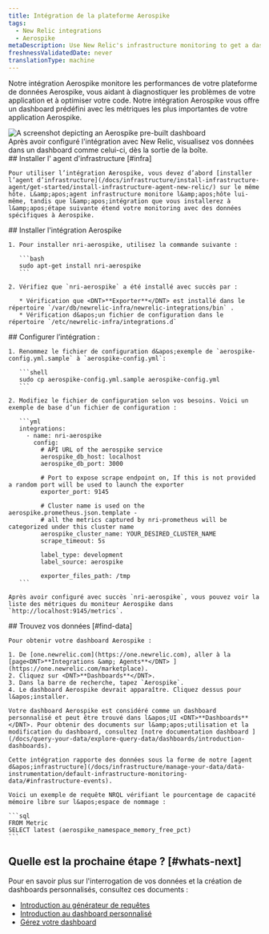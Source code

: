 ```yaml
---
title: Intégration de la plateforme Aerospike
tags:
  - New Relic integrations
  - Aerospike
metaDescription: Use New Relic's infrastructure monitoring to get a dashboard with metrics from your Aerospike platform.
freshnessValidatedDate: never
translationType: machine
---
```


Notre intégration Aerospike monitore les performances de votre plateforme de données Aerospike, vous aidant à diagnostiquer les problèmes de votre application et à optimiser votre code. Notre intégration Aerospike vous offre un dashboard prédéfini avec les métriques les plus importantes de votre application Aerospike.

<img title="aerospike dashboard" alt="A screenshot depicting an Aerospike pre-built dashboard" src="/images/infrastructure_screenshot-full_aerospike-dashboard.webp" />

<figcaption>
  Après avoir configuré l&apos;intégration avec New Relic, visualisez vos données dans un dashboard comme celui-ci, dès la sortie de la boîte.
</figcaption>

<Steps>
  <Step>
    ## Installer l&apos; agent d&apos;infrastructure [#infra]

    Pour utiliser l’intégration Aerospike, vous devez d’abord [installer l’agent d’infrastructure](/docs/infrastructure/install-infrastructure-agent/get-started/install-infrastructure-agent-new-relic/) sur le même hôte. L&amp;apos;agent infrastructure monitore l&amp;apos;hôte lui-même, tandis que l&amp;apos;intégration que vous installerez à l&amp;apos;étape suivante étend votre monitoring avec des données spécifiques à Aerospike.
  </Step>

  <Step>
    ## Installer l&apos;intégration Aerospike

    1. Pour installer nri-aerospike, utilisez la commande suivante :

       ```bash
       sudo apt-get install nri-aerospike
       ```

    2. Vérifiez que `nri-aerospike` a été installé avec succès par :

       * Vérification que <DNT>**Exporter**</DNT> est installé dans le répertoire `/var/db/newrelic-infra/newrelic-integrations/bin` .
       * Vérification d&apos;un fichier de configuration dans le répertoire `/etc/newrelic-infra/integrations.d`
  </Step>

  <Step>
    ## Configurer l’intégration :

    1. Renommez le fichier de configuration d&apos;exemple de `aerospike-config.yml.sample` à `aerospike-config.yml`:

       ```shell
       sudo cp aerospike-config.yml.sample aerospike-config.yml
       ```

    2. Modifiez le fichier de configuration selon vos besoins. Voici un exemple de base d’un fichier de configuration :

       ```yml
       integrations:
         - name: nri-aerospike
           config:
             # API URL of the aerospike service
             aerospike_db_host: localhost
             aerospike_db_port: 3000

             # Port to expose scrape endpoint on, If this is not provided a random port will be used to launch the exporter
             exporter_port: 9145

             # Cluster name is used on the aerospike.prometheus.json.template - 
             # all the metrics captured by nri-prometheus will be categorized under this cluster name
             aerospike_cluster_name: YOUR_DESIRED_CLUSTER_NAME
             scrape_timeout: 5s

             label_type: development
             label_source: aerospike

             exporter_files_path: /tmp
       ```

    Après avoir configuré avec succès `nri-aerospike`, vous pouvez voir la liste des métriques du moniteur Aerospike dans `http://localhost:9145/metrics`.
  </Step>

  <Step>
    ## Trouvez vos données [#find-data]

    Pour obtenir votre dashboard Aerospike :

    1. De [one.newrelic.com](https://one.newrelic.com), aller à la [page<DNT>**Integrations &amp; Agents**</DNT> ](https://one.newrelic.com/marketplace).
    2. Cliquez sur <DNT>**Dashboards**</DNT>.
    3. Dans la barre de recherche, tapez `Aerospike`.
    4. Le dashboard Aerospike devrait apparaître. Cliquez dessus pour l&apos;installer.

    Votre dashboard Aerospike est considéré comme un dashboard personnalisé et peut être trouvé dans l&apos;UI <DNT>**Dashboards**</DNT>. Pour obtenir des documents sur l&amp;apos;utilisation et la modification du dashboard, consultez [notre documentation dashboard ](/docs/query-your-data/explore-query-data/dashboards/introduction-dashboards).

    Cette intégration rapporte des données sous la forme de notre [agent d&apos;infrastructure](/docs/infrastructure/manage-your-data/data-instrumentation/default-infrastructure-monitoring-data/#infrastructure-events).

    Voici un exemple de requête NRQL vérifiant le pourcentage de capacité mémoire libre sur l&apos;espace de nommage :

    ```sql
    FROM Metric 
    SELECT latest (aerospike_namespace_memory_free_pct)
    ```
  </Step>
</Steps>

## Quelle est la prochaine étape ? [#whats-next]

Pour en savoir plus sur l&apos;interrogation de vos données et la création de dashboards personnalisés, consultez ces documents :

* [Introduction au générateur de requêtes](/docs/query-your-data/explore-query-data/query-builder/introduction-query-builder)
* [Introduction au dashboard personnalisé](/docs/query-your-data/explore-query-data/dashboards/introduction-dashboards)
* [Gérez votre dashboard](/docs/query-your-data/explore-query-data/dashboards/manage-your-dashboard)